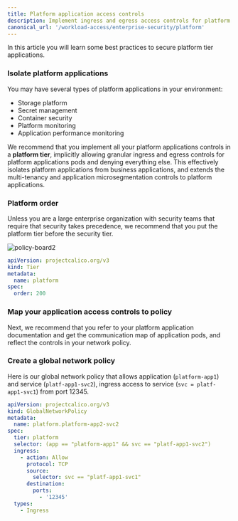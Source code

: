 ```yaml
---
title: Platform application access controls
description: Implement ingress and egress access controls for platform applications. 
canonical_url: '/workload-access/enterprise-security/platform'
---
```


In this article you will learn some best practices to secure platform tier applications.

### Isolate platform applications

You may have several types of platform applications in your environment:

- Storage platform
- Secret management
- Container security
- Platform monitoring
- Application performance monitoring

We recommend that you implement all your platform applications controls in a **platform tier**, implicitly allowing granular ingress and egress controls for platform applications pods and denying everything else. This effectively isolates platform applications from business applications, and extends the multi-tenancy and application microsegmentation controls to platform applications.

### Platform order

Unless you are a large enterprise organization with security teams that require that security takes precedence, we recommend that you put the platform tier before the security tier. 

![policy-board2]({{site.baseurl}}/images/policy-board2.png)

```yaml
apiVersion: projectcalico.org/v3
kind: Tier
metadata:
  name: platform
spec:
  order: 200
```

### Map your application access controls to policy

Next, we recommend that you refer to your platform application documentation and get the communication map of application pods, and reflect the controls in your network policy. 

### Create a global network policy 

Here is our global network policy that allows application (`platform-app1`) and service (`platf-app1-svc2`), ingress access to service (`svc = platf-app1-svc1`) from port 12345.

```yaml
apiVersion: projectcalico.org/v3
kind: GlobalNetworkPolicy
metadata:
  name: platform.platform-app2-svc2
spec:
  tier: platform
  selector: (app == "platform-app1" && svc == "platf-app1-svc2")
  ingress:
    - action: Allow
      protocol: TCP
      source:
        selector: svc == "platf-app1-svc1"
      destination:
        ports:
          - '12345'
  types:
    - Ingress
```
